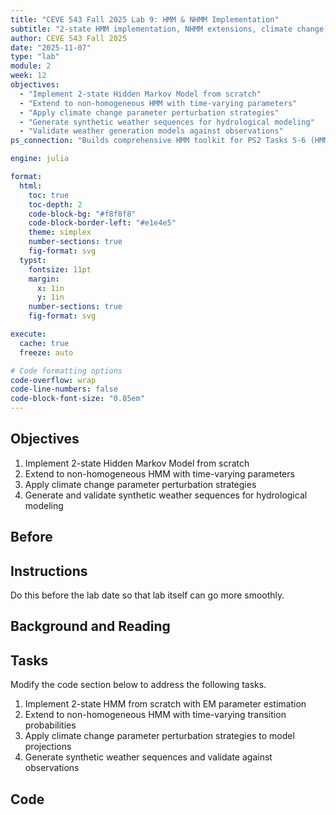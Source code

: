 ```yaml
---
title: "CEVE 543 Fall 2025 Lab 9: HMM & NHMM Implementation"
subtitle: "2-state HMM implementation, NHMM extensions, climate change scenarios, synthetic weather generation"
author: CEVE 543 Fall 2025
date: "2025-11-07"
type: "lab"
module: 2
week: 12
objectives:
  - "Implement 2-state Hidden Markov Model from scratch"
  - "Extend to non-homogeneous HMM with time-varying parameters"
  - "Apply climate change parameter perturbation strategies"
  - "Generate synthetic weather sequences for hydrological modeling"
  - "Validate weather generation models against observations"
ps_connection: "Builds comprehensive HMM toolkit for PS2 Tasks 5-6 (HMM weather generator, climate scenarios, and uncertainty analysis)"

engine: julia

format:
  html:
    toc: true
    toc-depth: 2
    code-block-bg: "#f8f8f8"
    code-block-border-left: "#e1e4e5"
    theme: simplex
    number-sections: true
    fig-format: svg
  typst:
    fontsize: 11pt
    margin: 
      x: 1in
      y: 1in
    number-sections: true
    fig-format: svg

execute: 
  cache: true
  freeze: auto

# Code formatting options
code-overflow: wrap
code-line-numbers: false
code-block-font-size: "0.85em"
---
```


## Objectives

1. Implement 2-state Hidden Markov Model from scratch
1. Extend to non-homogeneous HMM with time-varying parameters
1. Apply climate change parameter perturbation strategies
1. Generate and validate synthetic weather sequences for hydrological modeling

## Before

::: {.callout-important}
## Instructions

Do this before the lab date so that lab itself can go more smoothly.
:::

## Background and Reading

<!-- Content will be added here -->

## Tasks

Modify the code section below to address the following tasks.

1. Implement 2-state HMM from scratch with EM parameter estimation
1. Extend to non-homogeneous HMM with time-varying transition probabilities
1. Apply climate change parameter perturbation strategies to model projections
1. Generate synthetic weather sequences and validate against observations

## Code

